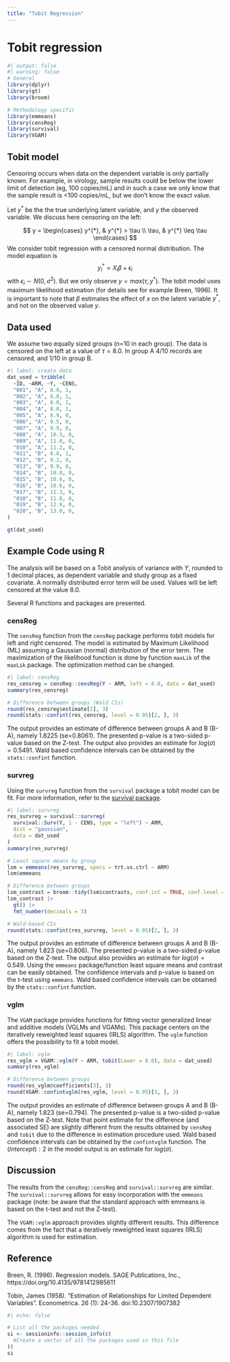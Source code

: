 ```yaml
---
title: "Tobit Regression"
---
```


# Tobit regression

```r
#| output: false
#| warning: false
# General
library(dplyr)
library(gt)
library(broom)

# Methodology specific
library(emmeans)
library(censReg)
library(survival)
library(VGAM)
```

## Tobit model

Censoring occurs when data on the dependent variable is only partially known. For example, in virology, sample results could be below the lower limit of detection (eg, 100 copies/mL) and in such a case we only know that the sample result is <100 copies/mL, but we don't know the exact value.

Let $y^{*}$ be the the true underlying latent variable, and $y$ the observed variable. We discuss here censoring on the left:

$$
y =
\begin{cases}
 y^{*}, & y^{*} > \tau  \\
 \tau, & y^{*} \leq \tau
 \end{cases}       
$$
We consider tobit regression with a censored normal distribution. The model equation is
$$
y_{i}^{*} = X_{i}\beta + \epsilon_{i} 
$$
with $\epsilon_{i} \sim N(0,\sigma^2)$. But we only observe $y = max(\tau, y^{*})$.
The tobit model uses maximum likelihood estimation (for details see for example Breen, 1996). It is important to note that $\beta$ estimates the effect of $x$ on the latent variable $y^{*}$, and not on the observed value $y$.


## Data used

We assume two equally sized groups (n=10 in each group). The data is censored on the left at a value of $\tau=8.0$.
In group A 4/10 records are censored, and 1/10 in group B.

```r
#| label: create data
dat_used = tribble(
  ~ID, ~ARM, ~Y, ~CENS,
  "001", "A", 8.0, 1, 
  "002", "A", 8.0, 1,
  "003", "A", 8.0, 1,
  "004", "A", 8.0, 1,
  "005", "A", 8.9, 0,
  "006", "A", 9.5, 0,
  "007", "A", 9.9, 0,
  "008", "A", 10.3, 0,
  "009", "A", 11.0, 0,
  "010", "A", 11.2, 0,
  "011", "B", 8.0, 1, 
  "012", "B", 9.2, 0,
  "013", "B", 9.9, 0,
  "014", "B", 10.0, 0,
  "015", "B", 10.6, 0,
  "016", "B", 10.6, 0,
  "017", "B", 11.3, 0,
  "018", "B", 11.8, 0,
  "019", "B", 12.9, 0,
  "020", "B", 13.0, 0,
)

gt(dat_used)
```

## Example Code using R

The analysis will be based on a Tobit analysis of variance with $Y$, rounded to 1 decimal places, as dependent variable and study group as a fixed covariate. A normally distributed error term will be used. Values will be left censored at the value 8.0.

Several R functions and packages are presented.

### censReg

The `censReg` function from the `censReg` package performs tobit models for left and right censored. The model is estimated by Maximum Likelihood (ML) assuming a Gaussian (normal) distribution of the error term. The maximization of the likelihood function is done by function `maxLik` of the `maxLik` package. The optimization method can be changed.

```r
#| label: censReg
res_censreg = censReg::censReg(Y ~ ARM, left = 8.0, data = dat_used)
summary(res_censreg)

# Difference between groups (Wald CIs)
round(res_censreg$estimate[2], 3)
round(stats::confint(res_censreg, level = 0.95)[2, ], 3)
```

The output provides an estimate of difference between groups A and B (B-A), namely 1.8225 (se=0.8061). The presented p-value is a two-sided p-value based on the Z-test. The output also provides an estimate for $log(\sigma) = 0.5491$. Wald based confidence intervals can be obtained by the `stats::confint` function.

### survreg
Using the `survreg` function from the `survival` package a tobit model can be fit. For more information, refer to the [survival package](https://cran.r-project.org/web/packages/survival/index.html).

```r
#| label: survreg
res_survreg = survival::survreg(
  survival::Surv(Y, 1 - CENS, type = "left") ~ ARM,
  dist = "gaussian",
  data = dat_used
)
summary(res_survreg)

# Least square means by group
lsm = emmeans(res_survreg, specs = trt.vs.ctrl ~ ARM)
lsm$emmeans

# Difference between groups
lsm_contrast = broom::tidy(lsm$contrasts, conf.int = TRUE, conf.level = 0.95)
lsm_contrast |>
  gt() |>
  fmt_number(decimals = 3)

# Wald-based CIs
round(stats::confint(res_survreg, level = 0.95)[2, ], 3)
```

The output provides an estimate of difference between groups A and B (B-A), namely 1.823 (se=0.806). The presented p-value is a two-sided p-value based on the Z-test. The output also provides an estimate for $log(\sigma) = 0.549$. Using the `emmeans` package/function least square means and contrast can be easily obtained. The confidence intervals and p-value is based on the t-test using `emmeans`. Wald based confidence intervals can be obtained by the `stats::confint` function.

### vglm

The `VGAM` package provides functions for fitting vector generalized linear and additive models (VGLMs and VGAMs). This package centers on the iteratively reweighted least squares (IRLS) algorithm. The `vglm` function offers the possibility to fit a tobit model.

```r
#| label: vglm
res_vglm = VGAM::vglm(Y ~ ARM, tobit(Lower = 8.0), data = dat_used)
summary(res_vglm)

# Difference between groups
round(res_vglm@coefficients[3], 3)
round(VGAM::confintvglm(res_vglm, level = 0.95)[3, ], 3)
```

The output provides an estimate of difference between groups A and B (B-A), namely 1.823 (se=0.794). The presented p-value is a two-sided p-value based on the Z-test. Note that point estimate for the difference (and associated SE) are slightly different from the results obtained by `censReg` and `tobit` due to the difference in estimation procedure used. Wald based confidence intervals can be obtained by the `confintvglm` function. The $(Intercept):2$ in the model output is an estimate for $log(\sigma)$.

## Discussion
The results from the `censReg::censReg` and `survival::survreg` are similar. The `survival::survreg` allows for easy incorporation with the `emmeans` package (note: be aware that the standard approach with emmeans is based on the t-test and not the Z-test).

The `VGAM::vglm` approach provides slightly different results. This difference comes from the fact that a iteratively reweighted least squares (IRLS) algorithm is used for estimation.


## Reference

Breen, R. (1996). Regression models. SAGE Publications, Inc., https://doi.org/10.4135/9781412985611

Tobin, James (1958). "Estimation of Relationships for Limited Dependent Variables". Econometrica. 26 (1): 24-36. doi:10.2307/1907382

::: {.callout-note collapse="true" title="Session Info"}

```r
#| echo: false

# List all the packages needed
si <- sessioninfo::session_info(c(
  #Create a vector of all the packages used in this file
))
si
```

:::
